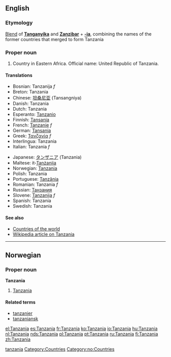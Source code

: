 ==English==

===Etymology===
[[Blend]] of '''[[w:Tanganyika|Tanganyika]]''' and '''[[w:Zanzibar|Zanzibar]]''' + '''[[-ia]]''', combining the names of the former countries that merged to form Tanzania

===Proper noun===
{{en-proper noun}}

# Country in Eastern Africa. Official name: United Republic of Tanzania.

====Translations====
{{top}}
*Bosnian: Tanzanija ''f''
*Breton: Tanzania
*Chinese: [[坦桑尼亚]] (Tansangniya)
*Danish: Tanzania
*Dutch: Tanzania
*Esperanto: [[Tanzanio]]
*Finnish: [[Tansania]]
*French: [[Tanzanie]] ''f''
*German: [[Tansania]]
*Greek: [[Τανζανία]] ''f''
*Interlingua: Tanzania
*Italian: Tanzania ''f''
{{mid}}
*Japanese: [[タンザニア]] (Tanzania)
*Maltese: it-[[Tanżanija]]
*Norwegian: [[#Norwegian|Tanzania]]
*Polish: Tanzania
*Portuguese: [[Tanzânia]]
*Romanian: Tanzania ''f''
*Russian: [[Танзания]]
*Slovene: [[Tanzanija]] ''f''
*Spanish: Tanzania
*Swedish: Tanzania
{{bottom}}

====See also====
*[[Countries of the world]]
*[[w:Tanzania|Wikipedia article on Tanzania]]

[[Category:Portmanteaus|tanzania]]
[[Category:Countries]]

----
==Norwegian==

===Proper noun===
'''Tanzania'''
#[[#English|Tanzania]]

====Related terms====
*[[tanzanier]]
*[[tanzaniansk]]

[[Category:no:Countries]]

[[el:Tanzania]]
[[es:Tanzania]]
[[fr:Tanzania]]
[[ko:Tanzania]]
[[io:Tanzania]]
[[hu:Tanzania]]
[[nl:Tanzania]]
[[nds:Tanzania]]
[[pl:Tanzania]]
[[pt:Tanzania]]
[[ru:Tanzania]]
[[fi:Tanzania]]
[[zh:Tanzania]]
